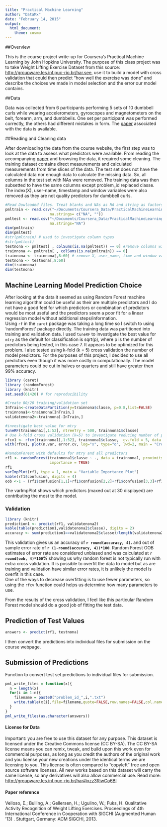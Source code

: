 ```yaml
---
title: "Practical Machine Learning"
author: "DataMx"
date: "February 14, 2015"
output:
  html_document:
    theme: cosmo
---
```

##Overview

This is the course project write-up for Coursera's Practical Machine Learning by John Hopkins University.  The purpose of this class project was to take Weight Lifting Exercise Dataset from this source: <http://groupware.les.inf.puc-rio.br/har.see>, use it to build a model with cross validation that could then predict "how well the exercise was done" and describe the choices we made in model selection and the error our model contains.  

##Data

Data was collected from 6 participants performing 5 sets of 10 dumbbell curls while wearing accelerometers, gyroscopes and magnetometers on the belt, forearm, arm, and dumbbells.  One set per participant was performed correctly, the others had different mistakes in form.  The [paper](http://groupware.les.inf.puc-rio.br/public/papers/2013.Velloso.QAR-WLE.pdf) associated with the data is available. 

##Reading and Cleaning data

After downloading the data from the course website, the first step was to look at the data to assess what predictors were available.  From reading the accompanying [paper](http://groupware.les.inf.puc-rio.br/public/papers/2013.Velloso.QAR-WLE.pdf) and browsing the data, it required some cleaning.  The training dataset contains direct measurements and calculated measurements from time slices of the data.  The test set does not have the calculated data nor enough data to calculate the missing data. So, all columns in the test set with NAs were removed.  The training data was then subsetted to have the same columns except problem_id replaced classe.  The index(X), user-name, timestamp and window variables were also removed as they are not quality predictors for dumbbell curls.

```r
#Read Dowloaded files. Treat blanks and NAs as NA and string as factors
pmltrain <- read.csv("~/Documents/Coursera_Data/PracticalMachineLearning/pml-training.csv",
                    na.strings= c("NA", ""))
pmltest <- read.csv("~/Documents/Coursera_Data/PracticalMachineLearning/pml-testing.csv", 
                    na.strings="NA")
dim(pmltrain)
dim(pmltest)
#str(pmltrain) # used to investigate column types
#str(pmltest) 
testnona <- pmltest[ , colSums(is.na(pmltest)) == 0] #remove columns with blanks and NAs
trainnona <- pmltrain[ , colSums(is.na(pmltrain)) == 0]
trainnona <- trainnona[,8:60] # remove X, user_name, time and window variables
testnona <- testnona[,8:60]
dim(trainnona)
dim(testnona)
```
## Machine Learning Model Prediction Choice
After looking at the data it seemed as using Random Forest machine learning algorithm 
could be useful as their are multiple predictors and I do not have a good feel for 
which predictors or combination of predictors would be most useful and the predictors 
seem a poor fit for a linear regression model without additional steps/information.  
Using `rf` in the `caret` package was taking a long time so I switch to using 'randomForest' package
directly. The training data was partitioned into training and validation data. 
I used `tuneRF` to investigate the best value for `mtry` as the default for classification is 
sqrt(p), where p is the number of predictors being tested, in this case 7.  It appears to be optimized for this problem. I also tested using k-fold (k = 5) cross validation the number of model predictors. For the purposes of this project, I decided to use all predictors even though it was more costly in computationally.  The model parameters could be cut in halves or quarters and still have greater then 99% accuracy.

``` r
library (caret)
library (randomForest)
library (knitr)
set.seed(61420) # for reproducibility

#Create 80/20 training/validation set
InTrain<-createDataPartition(y=trainnona$classe, p=0.8,list=FALSE)
trainnona1<-trainnona[InTrain,]
validatenona2<-trainnona[-InTrain,]

#investigate best value for mtry          
tuneRF(trainnona1[,1:52], ntreeTry = 500, trainnona1$classe) 
# Use k-fold cross validation (k=5) to investigate reducing number of predictors 
rfcv1 <- rfcv(trainnona1[,1:52], trainnona1$classe,  cv.fold = 5, data = trainnona1)
with(rfcv1, plot(n.var, error.cv, log="x", type="o", lwd=2, main = "Cross Validated Error by Number of Variables"))

#RandomForest with defaults for mtry and all predictors
rf1 <- randomForest(trainnona1$classe ~ ., data = trainnona1, proximity = TRUE, 
                    importance = TRUE)
rf1
varImpPlot(rf1, type = 1, main = "Variable Importance Plot")
kable(rf1$confusion, digits = 4)
oob <-1 - (rf1$confusion[1,1]+rf1$confusion[2,2]+rf1$confusion[3,3]+rf1$confusion[4,4]+rf1$confusion[5,5])/sum(rf1$confusion[,1:5])
```
The varImpPlot shows which predictors (maxed out at 30 displayed) are contributing the most to the model.

### Validation 
```r
library (knitr)
prediction1 <- predict(rf1, validatenona2)
kable(table(prediction1,validatenona2$classe), digits = 2)
accuracy <- sum(prediction1==validatenona2$classe)/length(validatenona2$classe)
```
This validation gives us an accuracy of **`r round(accuracy, 4)`.** and out of sample error rate of **`r (1-round(accuracy, 4))*100`**.
Random Forest OOB estimates of error rate are considered unbiased and was calculated at **`r round(oob, 4)*100`%** showing us why random forest is not typically run with extra cross validation.  It is possible to overfit the data to model but as are training and validation have similar error rates, it is unlikely the model is overfit in this case.  
One of the ways to decrease overfitting is to use fewer parameters, so using the `rfcv` function could helps us determine how many parameters to use.

From the results of the cross validation, I feel like this particular Random Forest model should do a good job of fitting the test data.

## Prediction of Test Values
``` r
answers <- predict(rf1, testnona)
```
I then convert the predictions into individual files for submission on the
course webpage.

## Submission of Predictions
Function to convert test set predictions to individual files for submission.
```r
pml_write_files = function(x){
  n = length(x)
  for(i in 1:n){
    filename = paste0("problem_id_",i,".txt")
    write.table(x[i],file=filename,quote=FALSE,row.names=FALSE,col.names=FALSE)
  }
}
pml_write_files(as.character(answers))
```

#### License for Data
Important: you are free to use this dataset for any purpose. This dataset is licensed under the Creative Commons license (CC BY-SA). The CC BY-SA license means you can remix, tweak, and build upon this work even for commercial purposes, as long as you credit the authors of the original work and you license your new creations under the identical terms we are licensing to you. This license is often compared to "copyleft" free and open source software licenses. All new works based on this dataset will carry the same license, so any derivatives will also allow commercial use.
Read more: <http://groupware.les.inf.puc-rio.br/har#ixzz3RiwCo6Bl>

#### Paper reference
Velloso, E.; Bulling, A.; Gellersen, H.; Ugulino, W.; Fuks, H. Qualitative Activity Recognition of Weight Lifting Exercises. Proceedings of 4th International Conference in Cooperation with SIGCHI (Augmented Human '13) . Stuttgart, Germany: ACM SIGCHI, 2013.


